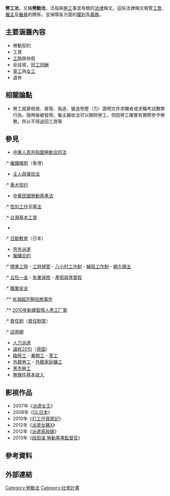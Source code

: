 {{Unreferenced|time=2021-01-27T08:16:53+00:00}}
{{Expand|time=2017-03-31T01:42:23+00:00}}
{{legal}}
{{勞工}}
'''勞工法'''，又稱'''勞動法'''，泛指與[[勞工|勞工]]事宜有關的[[法律|法律]]條文。這些法律條文規管[[工會|工會]]、[[僱主|僱主]]及[[僱員|僱員]]的關係，並保障各方面的[[權利|權利]]及[[義務|義務]]。

==主要涵蓋內容==
*勞動契約
*工資
*[[工時|工時]]與休假
*反歧視，[[同工同酬|同工同酬]]
*[[童工|童工]]與[[女工|女工]]
*退休
== 相關論點 ==
* 勞工就算假借、冒用、偽造、變造學歷（力）證明文件求職者或求職考試舞弊行為，錄用後被發現，僱主雖依法可以開除勞工，但因勞工確實有實際參予勞務，所以不得追回工資等

==參見==
{{wikisource|勞動基準法 (中華民國) }}
{{wikisource|中华人民共和国劳动法}}
* [[中華人民共和國勞動合同法|中華人民共和國勞動合同法]]
:* [[僱傭條例|僱傭條例]]（香港）
* [[主人與僕役法|主人與僕役法]]
:* [[黄犬契约|黄犬契约]]
* [[中華民國勞動基準法|中華民國勞動基準法]]
:* [[性別工作平等法|性別工作平等法]]
:* [[台灣基本工資|台灣基本工資]]
* {{tsl|ja|労働基準法|日本國勞動基準法}}
:* [[日勤教育|日勤教育]]（日本）
* [[劳务派遣|劳务派遣]]
* [[僱傭合約|僱傭合約]]
:* [[標準工時|標準工時]] - [[工時規管|工時規管]] - [[八小时工作制|八小时工作制]] - [[輪班工作制|輪班工作制]] - [[朝九晚五|朝九晚五]]
:* [[五险一金|五险一金]] - [[失業保險|失業保險]] - [[產假與育嬰假|產假與育嬰假]]
:* [[職業安全|職業安全]]
:** [[张海超开胸验肺事件|张海超开胸验肺事件]]
:** [[2010年新疆智障人黑工厂案|2010年新疆智障人黑工厂案]]
:* [[責任制|責任制]]（[[責任制度|責任制度]]）
:* [[試用期|試用期]]
* [[人力派遣|人力派遣]]
* [[議程2010|議程2010]]（[[德国|德国]]）
* [[臨時工|臨時工]] - [[暑期工|暑期工]] - [[童工|童工]]
* [[外籍勞工|外籍勞工]] - [[外籍家庭傭工|外籍家庭傭工]]
* [[黑市勞工|黑市勞工]]
* [[無條件基本收入|無條件基本收入]]

== 影視作品 ==
{{see also|Category:職場題材電視劇}}
*2007年《[[派遣女王|派遣女王]]》
*2008年《[[OL日本|OL日本]]》
*2010年《[[打工仔買房記|打工仔買房記]]》
*2012年《[[派遣女醫X|派遣女醫X]]》
*2012年《[[派遣家政婦|派遣家政婦]]》
*2013年《[[段田凜_勞動基準監督官|段田凜 勞動基準監督官]]》
== 參考資料 ==
{{reflist}}
== 外部連結 ==
{{Authority control}}
{{法律}}
{{Law-stub}}

[[Category:勞動法|Category:勞動法]]
[[Category:社會計畫|Category:社會計畫]]
